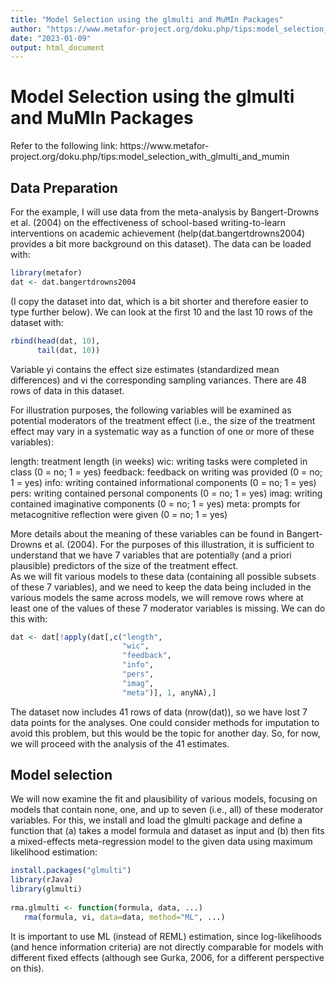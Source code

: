 ```yaml
---
title: "Model Selection using the glmulti and MuMIn Packages"
author: "https://www.metafor-project.org/doku.php/tips:model_selection_with_glmulti_and_mumin"
date: "2023-01-09"
output: html_document
---
```

# Model Selection using the glmulti and MuMIn Packages
Refer to the following link: https://www.metafor-project.org/doku.php/tips:model_selection_with_glmulti_and_mumin

## Data Preparation
For the example, I will use data from the meta-analysis by Bangert-Drowns et al. (2004) on the effectiveness of school-based writing-to-learn interventions on academic achievement (help(dat.bangertdrowns2004) provides a bit more background on this dataset). The data can be loaded with:
```r
library(metafor)
dat <- dat.bangertdrowns2004
```
(I copy the dataset into dat, which is a bit shorter and therefore easier to type further below). We can look at the first 10 and the last 10 rows of the dataset with:
```r
rbind(head(dat, 10), 
      tail(dat, 10))
```
Variable yi contains the effect size estimates (standardized mean differences) and vi the corresponding sampling variances. There are 48 rows of data in this dataset.

For illustration purposes, the following variables will be examined as potential moderators of the treatment effect (i.e., the size of the treatment effect may vary in a systematic way as a function of one or more of these variables):

length: treatment length (in weeks)
wic: writing tasks were completed in class (0 = no; 1 = yes)
feedback: feedback on writing was provided (0 = no; 1 = yes)
info: writing contained informational components (0 = no; 1 = yes)
pers: writing contained personal components (0 = no; 1 = yes)
imag: writing contained imaginative components (0 = no; 1 = yes)
meta: prompts for metacognitive reflection were given (0 = no; 1 = yes)

More details about the meaning of these variables can be found in Bangert-Drowns et al. (2004). For the purposes of this illustration, it is sufficient to understand that we have 7 variables that are potentially (and a priori plausible) predictors of the size of the treatment effect. \
As we will fit various models to these data (containing all possible subsets of these 7 variables), and we need to keep the data being included in the various models the same across models, we will remove rows where at least one of the values of these 7 moderator variables is missing. We can do this with:
```r
dat <- dat[!apply(dat[,c("length",
                         "wic",
                         "feedback", 
                         "info",
                         "pers", 
                         "imag", 
                         "meta")], 1, anyNA),]
```
The dataset now includes 41 rows of data (nrow(dat)), so we have lost 7 data points for the analyses. One could consider methods for imputation to avoid this problem, but this would be the topic for another day. So, for now, we will proceed with the analysis of the 41 estimates.

## Model selection
We will now examine the fit and plausibility of various models, focusing on models that contain none, one, and up to seven (i.e., all) of these moderator variables. For this, we install and load the glmulti package and define a function that (a) takes a model formula and dataset as input and (b) then fits a mixed-effects meta-regression model to the given data using maximum likelihood estimation:
```r
install.packages("glmulti")
library(rJava)
library(glmulti)
 
rma.glmulti <- function(formula, data, ...)
   rma(formula, vi, data=data, method="ML", ...)
```
It is important to use ML (instead of REML) estimation, since log-likelihoods (and hence information criteria) are not directly comparable for models with different fixed effects (although see Gurka, 2006, for a different perspective on this).








